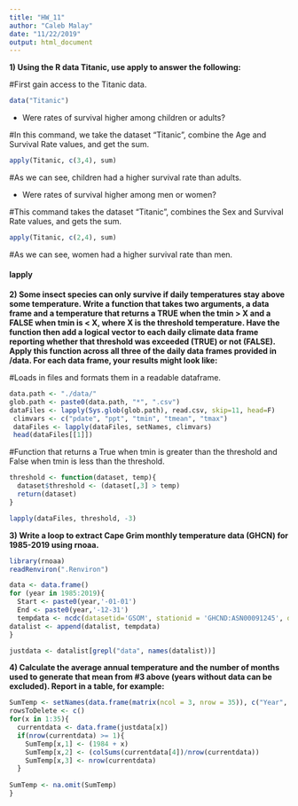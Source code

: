 ---
title: "HW_11"
author: "Caleb Malay"
date: "11/22/2019"
output: html_document
---

**1) Using the R data Titanic, use apply to answer the following:** 

#First gain access to the Titanic data.
```{r}
data("Titanic")
```
+ Were rates of survival higher among children or adults? 

#In this command, we take the dataset "Titanic", combine the Age and Survival Rate values, and get the sum.
```{r}
apply(Titanic, c(3,4), sum)
```
#As we can see, children had a higher survival rate than adults. 

+ Were rates of survival higher among men or women?  

#This command takes the dataset "Titanic", combines the Sex and Survival Rate values, and gets
the sum.

```{r}
apply(Titanic, c(2,4), sum)
```
#As we can see, women had a higher survival rate than men. 

#### lapply
**2) Some insect species can only survive if daily temperatures stay above some temperature.  Write a function that takes two arguments, a data frame and a temperature that returns a TRUE when the tmin > X and a FALSE when tmin is < X, where X is the threshold temperature.  Have the function then add a logical vector to each daily climate data frame reporting whether that threshold was exceeded (TRUE) or not (FALSE). Apply this function across all three of the daily data frames provided in /data. For each data frame, your results might look like:**

#Loads in files and formats them in a readable dataframe. 
```{r}
data.path <- "./data/"
glob.path <- paste0(data.path, "*", ".csv")
dataFiles <- lapply(Sys.glob(glob.path), read.csv, skip=11, head=F)
 climvars <- c("pdate", "ppt", "tmin", "tmean", "tmax")
 dataFiles <- lapply(dataFiles, setNames, climvars)
 head(dataFiles[[1]])
```

#Function that returns a True when tmin is greater than the threshold and False when tmin is less than the threshold.
```{r}
threshold <- function(dataset, temp){
  dataset$threshold <- (dataset[,3] > temp)
  return(dataset)
}
```

```{r}
lapply(dataFiles, threshold, -3)
```


**3) Write a loop to extract Cape Grim monthly temperature data (GHCN) for 1985-2019 using rnoaa.**

```{r}
library(rnoaa)
readRenviron(".Renviron")
```
```{r}
data <- data.frame()
for (year in 1985:2019){
  Start <- paste0(year,'-01-01')
  End <- paste0(year,'-12-31')
  tempdata <- ncdc(datasetid='GSOM', stationid = 'GHCND:ASN00091245', datatypeid='TAVG', startdate = Start, enddate = End, limit = 100, includemetadata = FALSE)
datalist <- append(datalist, tempdata)
}
```
```{r}
justdata <- datalist[grepl("data", names(datalist))]
```  
**4) Calculate the average annual temperature and the number of months used to generate that mean from #3 above (years without data can be excluded).  Report in a table, for example:**
```{r}
SumTemp <- setNames(data.frame(matrix(ncol = 3, nrow = 35)), c("Year", "Tavg", "Mons"))
rowsToDelete <- c()
for(x in 1:35){
  currentdata <- data.frame(justdata[x])
  if(nrow(currentdata) >= 1){
    SumTemp[x,1] <- (1984 + x)
    SumTemp[x,2] <- (colSums(currentdata[4])/nrow(currentdata))
    SumTemp[x,3] <- nrow(currentdata)
  }
  
SumTemp <- na.omit(SumTemp)
}
```

